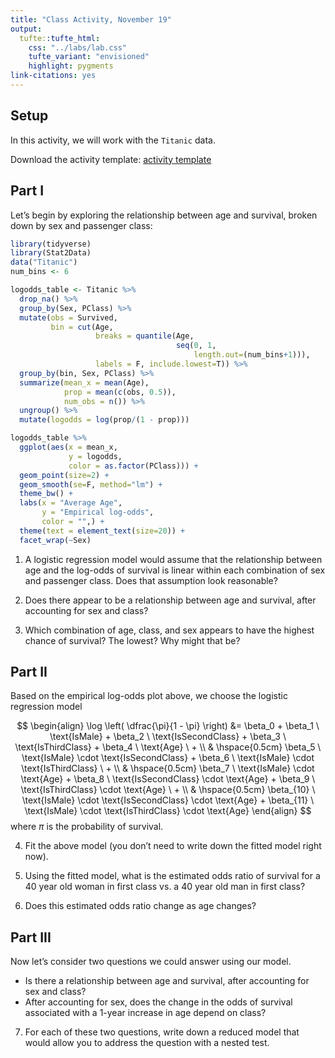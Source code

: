 ```yaml
---
title: "Class Activity, November 19"
output: 
  tufte::tufte_html:
    css: "../labs/lab.css"
    tufte_variant: "envisioned"
    highlight: pygments
link-citations: yes
---
```


## Setup

In this activity, we will work with the `Titanic` data.

Download the activity template: [activity template](https://sta112-f21.github.io/class_activities/ca_lecture_37_template.Rmd)

## Part I

Let's begin by exploring the relationship between age and survival, broken down by sex and passenger class:

```r
library(tidyverse)
library(Stat2Data)
data("Titanic")
num_bins <- 6

logodds_table <- Titanic %>%
  drop_na() %>%
  group_by(Sex, PClass) %>%
  mutate(obs = Survived,
         bin = cut(Age, 
                   breaks = quantile(Age, 
                                     seq(0, 1,
                                         length.out=(num_bins+1))),
                   labels = F, include.lowest=T)) %>%
  group_by(bin, Sex, PClass) %>%
  summarize(mean_x = mean(Age),
            prop = mean(c(obs, 0.5)),
            num_obs = n()) %>%
  ungroup() %>%
  mutate(logodds = log(prop/(1 - prop)))

logodds_table %>%
  ggplot(aes(x = mean_x,
             y = logodds,
             color = as.factor(PClass))) +
  geom_point(size=2) +
  geom_smooth(se=F, method="lm") +
  theme_bw() +
  labs(x = "Average Age",
       y = "Empirical log-odds",
       color = "",) +
  theme(text = element_text(size=20)) +
  facet_wrap(~Sex)

```

1. A logistic regression model would assume that the relationship between age and the log-odds of survival is linear within each combination of sex and passenger class. Does that assumption look reasonable?

2. Does there appear to be a relationship between age and survival, after accounting for sex and class?

3. Which combination of age, class, and sex appears to have the highest chance of survival? The lowest? Why might that be?

## Part II

Based on the empirical log-odds plot above, we choose the logistic regression model

$$
\begin{align}
\log \left( \dfrac{\pi}{1 - \pi} \right) &= \beta_0 + \beta_1 \ \text{IsMale} + \beta_2 \ \text{IsSecondClass} + \beta_3 \ \text{IsThirdClass} +  \beta_4 \ \text{Age} \ + \\
& \hspace{0.5cm} \beta_5 \ \text{IsMale} \cdot \text{IsSecondClass} + \beta_6 \ \text{IsMale} \cdot \text{IsThirdClass} \ + \\
& \hspace{0.5cm} \beta_7 \ \text{IsMale} \cdot \text{Age} + \beta_8 \ \text{IsSecondClass} \cdot \text{Age} + \beta_9 \ \text{IsThirdClass} \cdot \text{Age} \ + \\
& \hspace{0.5cm} \beta_{10} \ \text{IsMale} \cdot \text{IsSecondClass} \cdot \text{Age} + \beta_{11} \ \text{IsMale} \cdot \text{IsThirdClass} \cdot \text{Age}
\end{align}
$$
where $\pi$ is the probability of survival.

4. Fit the above model (you don't need to write down the fitted model right now).

5. Using the fitted model, what is the estimated odds ratio of survival for a 40 year old woman in first class vs. a 40 year old man in first class?

6. Does this estimated odds ratio change as age changes?

## Part III

Now let's consider two questions we could answer using our model.

* Is there a relationship between age and survival, after accounting for sex and class?
* After accounting for sex, does the change in the odds of survival associated with a 1-year increase in age depend on class?

7. For each of these two questions, write down a reduced model that would allow you to address the question with a nested test.